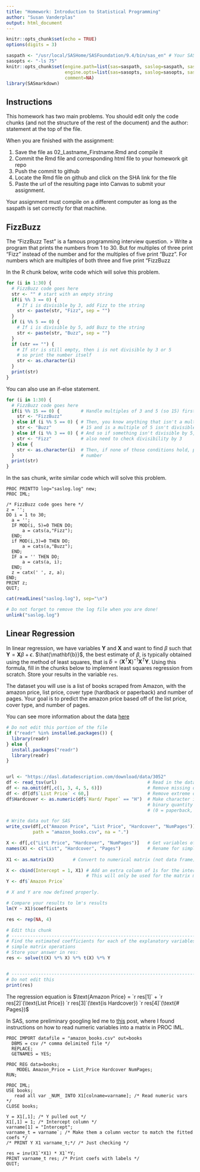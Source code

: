 ```yaml
---
title: "Homework: Introduction to Statistical Programming"
author: "Susan Vanderplas"
output: html_document
---
```


```r
knitr::opts_chunk$set(echo = TRUE)
options(digits = 3)
```

```r

saspath <- "/usr/local/SASHome/SASFoundation/9.4/bin/sas_en" # Your SAS path goes here
sasopts <- "-ls 75"
knitr::opts_chunk$set(engine.path=list(sas=saspath, saslog=saspath, sashtml=saspath),
                      engine.opts=list(sas=sasopts, saslog=sasopts, sashtml=sasopts), 
                      comment=NA)
library(SASmarkdown)

```
## Instructions
This homework has two main problems. You should edit only the code chunks (and not the structure of the rest of the document) and the author: statement at the top of the file. 

When you are finished with the assignment: 

1. Save the file as 02_Lastname_Firstname.Rmd and compile it
2. Commit the Rmd file and corresponding html file to your homework git repo
3. Push the commit to github
4. Locate the Rmd file on github and click on the SHA link for the file
5. Paste the url of the resulting page into Canvas to submit your assignment.

Your assignment must compile on a different computer as long as the saspath is set correctly for that machine.

## FizzBuzz

The "FizzBuzz Test" is a famous programming interview question. 
> Write a program that prints the numbers from 1 to 30. But for multiples of three print “Fizz” instead of the number and for the multiples of five print “Buzz”. For numbers which are multiples of both three and five print “FizzBuzz

In the R chunk below, write code which will solve this problem. 

```r

for (i in 1:30) {
  # FizzBuzz code goes here
  str <- "" # start with an empty string
  if(i %% 3 == 0) {
    # If i is divisible by 3, add Fizz to the string
    str <- paste(str, "Fizz", sep = "")
  }
  if (i %% 5 == 0) {
    # If i is divisible by 5, add Buzz to the string
    str <- paste(str, "Buzz", sep = "")
  }
  if (str == "") {
    # If str is still empty, then i is not divisible by 3 or 5
    # so print the number itself
    str <- as.character(i)
  }
  print(str)
}


```

You can also use an if-else statement. 
```r

for (i in 1:30) {
  # FizzBuzz code goes here
  if(i %% 15 == 0) {        # Handle multiples of 3 and 5 (so 15) first
    str <- "FizzBuzz"
  } else if (i %% 5 == 0) { # Then, you know anything that isn't a multiple of
    str <- "Buzz"           # 15 and is a multiple of 5 isn't divisible by 3
  } else if (i %% 3 == 0) { # And so if something isn't divisible by 5, you 
    str <- "Fizz"           # also need to check divisibility by 3
  } else {
    str <- as.character(i)  # Then, if none of those conditions hold, print the 
  }                         # number
  print(str)
}


```

In the sas chunk, write similar code which will solve this problem.

```sashtml
PROC PRINTTO log="saslog.log" new;
PROC IML;

/* FizzBuzz code goes here */
z = '';
DO i = 1 to 30;
  a = '';
  IF MOD(i, 5)=0 THEN DO;
      a = cats(a,"Fizz");
  END;
  if MOD(i,3)=0 THEN DO;
      a = cats(a,"Buzz");
  END;
  IF a = '' THEN DO;
      a = cats(a, i);
  END;
  z = catx(' ', z, a);
END;
PRINT z;
QUIT;
```

```r
cat(readLines("saslog.log"), sep="\n")
```

```r
# Do not forget to remove the log file when you are done!
unlink("saslog.log")
```


## Linear Regression

In linear regression, we have variables $\mathbf{Y}$ and $\mathbf{X}$ and want to find $\beta$ such that $\mathbf{Y} = \mathbf{X}\beta + \epsilon$. $\hat{\mathbf{b}}$, the best estimate of $\beta$, is typically obtained using the method of least squares, that is $\hat b = (\mathbf{X}^{T}\mathbf{X})^{-1}\mathbf{X}^T\mathbf{Y}$. Using this formula, fill in the chunks below to implement least squares regression from scratch. Store your results in the variable `res`.

The dataset you will use is a list of books scraped from Amazon, with the amazon price, list price, cover type (hardback or paperback) and number of pages. Your goal is to predict the amazon price based off of the list price, cover type, and number of pages.

You can see more information about the data [here](https://dasl.datadescription.com/datafile/amazon-books/?_sfm_methods=Multiple+Regression&_sfm_cases=4+59943)

```r
# Do not edit this portion of the file
if ("readr" %in% installed.packages()) {
  library(readr)
} else {
  install.packages("readr")
  library(readr)
}


url <- "https://dasl.datadescription.com/download/data/3052"
df <- read_tsv(url)                                  # Read in the data
df <- na.omit(df[,c(1, 3, 4, 5, 6)])                 # Remove missing observations
df <- df[df$`List Price` < 60,]                      # Remove extreme observations
df$Hardcover <- as.numeric(df$`Hard/ Paper` == "H")  # Make character into
                                                     # binary quantity 
                                                     # (0 = paperback, 1 = hardcover)

# Write data out for SAS
write_csv(df[,c("Amazon Price", "List Price", "Hardcover", "NumPages")], 
          path = "amazon_books.csv", na = ".")

X <- df[,c("List Price", "Hardcover", "NumPages")]   # Get variables of interest
names(X) <- c("List", "Hardcover", "Pages")          # Rename for simplicity
                                                     
X1 <- as.matrix(X)       # Convert to numerical matrix (not data frame)

X <- cbind(Intercept = 1, X1) # Add an extra column of 1s for the intercept
                              # This will only be used for the matrix mult
Y <- df$`Amazon Price`

# X and Y are now defined properly.

# Compare your results to lm's results
lm(Y ~ X1)$coefficients

res <- rep(NA, 4)
```

```r
# Edit this chunk
# ------------------------------------------------------------------------------
# Find the estimated coefficients for each of the explanatory variables using 
# simple matrix operations
# Store your answer in res: 
res <- solve(t(X) %*% X) %*% t(X) %*% Y


# ------------------------------------------------------------------------------
# Do not edit this
print(res) 
```

The regression equation is $\text{Amazon Price} = `r res[1]` + `r res[2]`(\text{List Price}) `r res[3]`(\text{is Hardcover})  `r res[4]`(\text{# Pages})$


In SAS, some preliminary googling led me to [this](https://blogs.sas.com/content/iml/2012/01/16/reading-all-variables-into-a-matrix.html) post, where I found instructions on how to read numeric variables into a matrix in PROC IML. 

```sas
PROC IMPORT datafile = "amazon_books.csv" out=books
  DBMS = csv /* comma delimited file */
  REPLACE;
  GETNAMES = YES;
  
PROC REG data=books;
    MODEL Amazon_Price = List_Price Hardcover NumPages;
RUN;

PROC IML;
USE books;
   read all var _NUM_ INTO X1[colname=varname]; /* Read numeric vars */
CLOSE books;
  
Y = X1[,1]; /* Y pulled out */
X1[,1] = 1; /* Intercept column */
varname[1] = "Intercept";
varname_t = varname`; /* Make them a column vector to match the fitted coefs */
/* PRINT Y X1 varname_t;*/ /* Just checking */
    
res = inv(X1`*X1) * X1`*Y;
PRINT varname_t res; /* Print coefs with labels */
QUIT;

```
